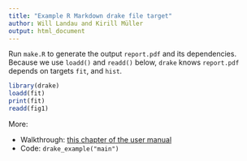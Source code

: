 ```yaml
---
title: "Example R Markdown drake file target"
author: Will Landau and Kirill Müller
output: html_document
---
```


Run `make.R` to generate the output `report.pdf` and its dependencies. Because we use `loadd()` and `readd()` below, `drake` knows `report.pdf` depends on targets `fit`, and `hist`.

```r
library(drake)
loadd(fit)
print(fit)
readd(fig1)
```

More:

- Walkthrough: [this chapter of the user manual](https://books.ropensci.org/drake/walkthrough.html)
- Code: `drake_example("main")`
